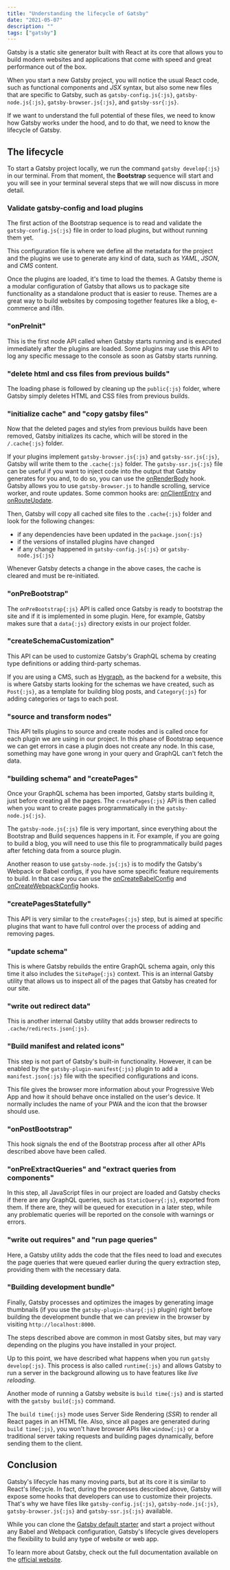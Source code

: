 ```yaml
---
title: "Understanding the lifecycle of Gatsby"
date: "2021-05-07"
description: ""
tags: ["gatsby"]
---
```


Gatsby is a static site generator built with React at its core that allows you to build modern websites and applications that come with speed and great performance out of the box.

When you start a new Gatsby project, you will notice the usual React code, such as functional components and _JSX_ syntax, but also some new files that are specific to Gatsby, such as `gatsby-config.js{:js}`, `gatsby-node.js{:js}`, `gatsby-browser.js{:js}`, and `gatsby-ssr{:js}`.

If we want to understand the full potential of these files, we need to know how Gatsby works under the hood, and to do that, we need to know the lifecycle of Gatsby.

## The lifecycle

To start a Gatsby project locally, we run the command `gatsby develop{:js}` in our terminal. From that moment, the **Bootstrap** sequence will start and you will see in your terminal several steps that we will now discuss in more detail.

### Validate gatsby-config and load plugins

The first action of the Bootstrap sequence is to read and validate the `gatsby-config.js{:js}` file in order to load plugins, but without running them yet.

This configuration file is where we define all the metadata for the project and the plugins we use to generate any kind of data, such as _YAML_, _JSON_, and _CMS_ content.

Once the plugins are loaded, it's time to load the themes. A Gatsby theme is a modular configuration of Gatsby that allows us to package site functionality as a standalone product that is easier to reuse. Themes are a great way to build websites by composing together features like a blog, e-commerce and i18n.

### "onPreInit"

This is the first node API called when Gatsby starts running and is executed immediately after the plugins are loaded. Some plugins may use this API to log any specific message to the console as soon as Gatsby starts running.

### "delete html and css files from previous builds"

The loading phase is followed by cleaning up the `public{:js}` folder, where Gatsby simply deletes HTML and CSS files from previous builds.

### "initialize cache" and "copy gatsby files"

Now that the deleted pages and styles from previous builds have been removed, Gatsby initializes its cache, which will be stored in the `/.cache{:js}` folder.

If your plugins implement `gatsby-browser.js{:js}` and `gatsby-ssr.js{:js}`, Gatsby will write them to the `.cache{:js}` folder. The `gatsby-ssr.js{:js}` file can be useful if you want to inject code into the output that Gatsby generates for you and, to do so, you can use the [onRenderBody](https://www.gatsbyjs.com/docs/reference/config-files/gatsby-ssr/#onRenderBody) hook. Gatsby allows you to use `gatsby-browser.js` to handle scrolling, service worker, and route updates. Some common hooks are: [onClientEntry](https://www.gatsbyjs.com/docs/reference/config-files/gatsby-browser/#onClientEntry) and [onRouteUpdate](https://www.gatsbyjs.com/docs/reference/config-files/gatsby-browser/#onRouteUpdate).

Then, Gatsby will copy all cached site files to the `.cache{:js}` folder and look for the following changes:

- if any dependencies have been updated in the `package.json{:js}`
- if the versions of installed plugins have changed
- if any change happened in `gatsby-config.js{:js}` or `gatsby-node.js{:js}`

Whenever Gatsby detects a change in the above cases, the cache is cleared and must be re-initiated.

### "onPreBootstrap"

The `onPreBootstrap{:js}` API is called once Gatsby is ready to bootstrap the site and if it is implemented in some plugin. Here, for example, Gatsby makes sure that a `data{:js}` directory exists in our project folder.

### "createSchemaCustomization"

This API can be used to customize Gatsby's GraphQL schema by creating type definitions or adding third-party schemas.

If you are using a CMS, such as [Hygraph](https://hygraph.com), as the backend for a website, this is where Gatsby starts looking for the schemas we have created, such as `Post{:js}`, as a template for building blog posts, and `Category{:js}` for adding categories or tags to each post.

### "source and transform nodes"

This API tells plugins to source and create nodes and is called once for each plugin we are using in our project.
In this phase of Bootstrap sequence we can get errors in case a plugin does not create any node. In this case, something may have gone wrong in your query and GraphQL can't fetch the data.

### "building schema" and "createPages"

Once your GraphQL schema has been imported, Gatsby starts building it, just before creating all the pages. The `createPages{:js}` API is then called when you want to create pages programmatically in the `gatsby-node.js{:js}`.

The `gatsby-node.js{:js}` file is very important, since everything about the Bootstrap and Build sequences happens in it. For example, if you are going to build a blog, you will need to use this file to programmatically build pages after fetching data from a source plugin.

Another reason to use `gatsby-node.js{:js}` is to modify the Gatsby's Webpack or Babel configs, if you have some specific feature requirements to build. In that case you can use the [onCreateBabelConfig](https://www.gatsbyjs.com/docs/reference/config-files/gatsby-node/#onCreateBabelConfig) and [onCreateWebpackConfig](https://www.gatsbyjs.com/docs/reference/config-files/gatsby-node/#onCreateWebpackConfig) hooks.

### "createPagesStatefully"

This API is very similar to the `createPages{:js}` step, but is aimed at specific plugins that want to have full control over the process of adding and removing pages.

### "update schema"

This is where Gatsby rebuilds the entire GraphQL schema again, only this time it also includes the `SitePage{:js}` context. This is an internal Gatsby utility that allows us to inspect all of the pages that Gatsby has created for our site.

### "write out redirect data"

This is another internal Gatsby utility that adds browser redirects to `.cache/redirects.json{:js}`.

### "Build manifest and related icons"

This step is not part of Gatsby's built-in functionality. However, it can be enabled by the `gatsby-plugin-manifest{:js}` plugin to add a `manifest.json{:js}` file with the specified configurations and icons.

This file gives the browser more information about your Progressive Web App and how it should behave once installed on the user's device. It normally includes the name of your PWA and the icon that the browser should use.

### "onPostBootstrap"

This hook signals the end of the Bootstrap process after all other APIs described above have been called.

### "onPreExtractQueries" and "extract queries from components"

In this step, all JavaScript files in our project are loaded and Gatsby checks if there are any GraphQL queries, such as `StaticQuery{:js}`, exported from them.
If there are, they will be queued for execution in a later step, while any problematic queries will be reported on the console with warnings or errors.

### "write out requires" and "run page queries"

Here, a Gatsby utility adds the code that the files need to load and executes the page queries that were queued earlier during the query extraction step, providing them with the necessary data.

### "Building development bundle"

Finally, Gatsby processes and optimizes the images by generating image thumbnails (if you use the `gatsby-plugin-sharp{:js}` plugin) right before building the development bundle that we can preview in the browser by visiting `http://localhost:8000`.

The steps described above are common in most Gatsby sites, but may vary depending on the plugins you have installed in your project.

Up to this point, we have described what happens when you run `gatsby develop{:js}`. This process is also called `runtime{:js}` and allows Gatsby to run a server in the background allowing us to have features like _live reloading_.

Another mode of running a Gatsby website is `build time{:js}` and is started with the `gatsby build{:js}` command.

The `build time{:js}` mode uses Server Side Rendering (_SSR_) to render all React pages in an HTML file. Also, since all pages are generated during `build time{:js}`, you won't have browser APIs like `window{:js}` or a traditional server taking requests and building pages dynamically, before sending them to the client.

## Conclusion

Gatsby's lifecycle has many moving parts, but at its core it is similar to React's lifecycle. In fact, during the processes described above, Gatsby will expose some hooks that developers can use to customize their projects. That's why we have files like `gatsby-config.js{:js}`, `gatsby-node.js{:js}`, `gatsby-browser.js{:js}` and `gatsby-ssr.js{:js}` available.

While you can clone the [Gatsby default starter](https://github.com/gatsbyjs/gatsby-starter-default) and start a project without any Babel and Webpack configuration, Gatsby's lifecycle gives developers the flexibility to build any type of website or web app.

To learn more about Gatsby, check out the full documentation available on the [official website](https://www.gatsbyjs.com).
